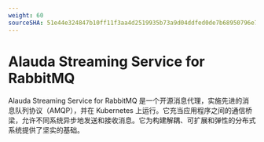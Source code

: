 ```yaml
---
weight: 60
sourceSHA: 51e44e324847b10ff11f3aa4d2519935b73a9d04ddfed0de7b68950796e76004
---
```


# Alauda Streaming Service for RabbitMQ

Alauda Streaming Service for RabbitMQ 是一个开源消息代理，实施先进的消息队列协议（AMQP），并在 Kubernetes 上运行。它充当应用程序之间的通信桥梁，允许不同系统异步地发送和接收消息。它为构建解耦、可扩展和弹性的分布式系统提供了坚实的基础。

<ExternalSite name="rabbitmq" href="/intro" />
